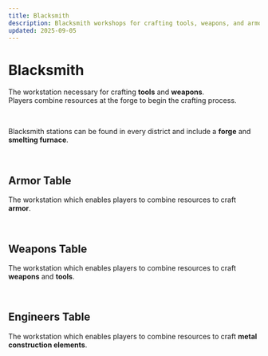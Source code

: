 ```yaml
---
title: Blacksmith
description: Blacksmith workshops for crafting tools, weapons, and armor in Cornucopias districts.
updated: 2025-09-05
---
```


# Blacksmith

The workstation necessary for crafting **tools** and **weapons**.  
Players combine resources at the forge to begin the crafting process.

<br />

Blacksmith stations can be found in every district and include a **forge** and **smelting furnace**.

<br />

## Armor Table

The workstation which enables players to combine resources to craft **armor**.

<br />

## Weapons Table

The workstation which enables players to combine resources to craft **weapons** and **tools**.

<br />

## Engineers Table

The workstation which enables players to combine resources to craft **metal construction elements**.
